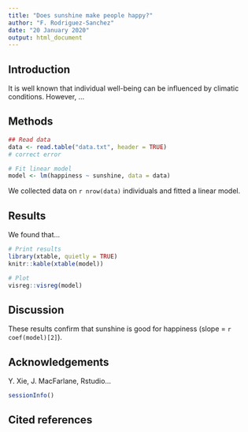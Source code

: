 ---
title: "Does sunshine make people happy?"
author: "F. Rodriguez-Sanchez"
date: "20 January 2020"
output: html_document
---


## Introduction

It is well known that individual well-being can be influenced by climatic conditions. However, ...


## Methods

```{r echo=FALSE} 
## Read data
data <- read.table("data.txt", header = TRUE)
# correct error

# Fit linear model
model <- lm(happiness ~ sunshine, data = data)

```

We collected data on `r nrow(data)` individuals and fitted a linear model.



## Results

We found that...

```{r echo=FALSE}
# Print results
library(xtable, quietly = TRUE)
knitr::kable(xtable(model)) 
```

```{r echo=FALSE}
# Plot
visreg::visreg(model)
```

## Discussion

These results confirm that sunshine is good for happiness (slope = `r coef(model)[2]`).


## Acknowledgements

Y. Xie, J. MacFarlane, Rstudio...


```{r echo=FALSE, eval=FALSE}
sessionInfo()
```

## Cited references
